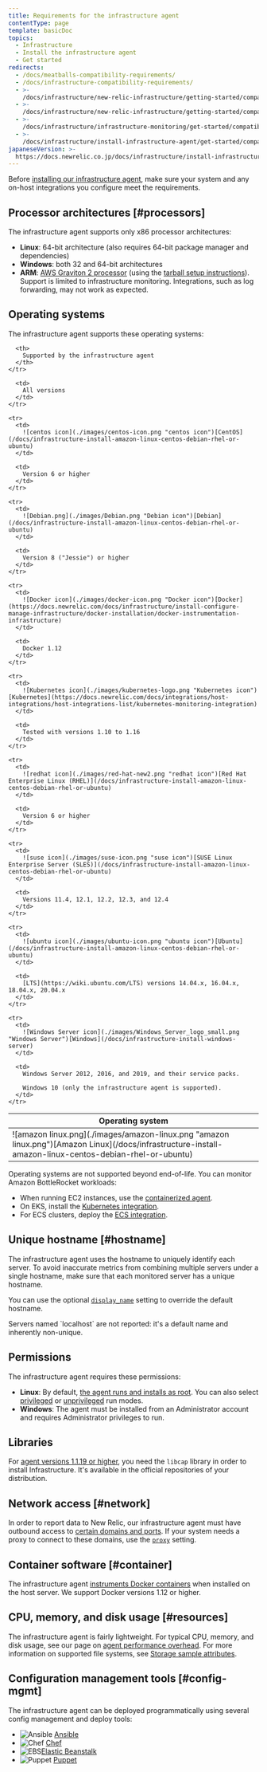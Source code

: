 ```yaml
---
title: Requirements for the infrastructure agent
contentType: page
template: basicDoc
topics:
  - Infrastructure
  - Install the infrastructure agent
  - Get started
redirects:
  - /docs/meatballs-compatibility-requirements/
  - /docs/infrastructure-compatibility-requirements/
  - >-
    /docs/infrastructure/new-relic-infrastructure/getting-started/compatibility-requirements-new-relic-infrastructurets/
  - >-
    /docs/infrastructure/new-relic-infrastructure/getting-started/compatibility-requirements-new-relic-infrastructure/
  - >-
    /docs/infrastructure/infrastructure-monitoring/get-started/compatibility-requirements-infrastructure-agent/
  - >-
    /docs/infrastructure/install-infrastructure-agent/get-started/compatibility-requirements-infrastructure-agent/
japaneseVersion: >-
  https://docs.newrelic.co.jp/docs/infrastructure/install-infrastructure-agent/get-started/requirements-infrastructure-agent
---
```


Before [installing our infrastructure agent](/docs/infrastructure/install-infrastructure-agent/get-started/install-infrastructure-agent-new-relic), make sure your system and any on-host integrations you configure meet the requirements.

## Processor architectures [#processors]

The infrastructure agent supports only x86 processor architectures:

* **Linux**: 64-bit architecture (also requires 64-bit package manager and dependencies)
* **Windows**: both 32 and 64-bit architectures
* **ARM**: [AWS Graviton 2 processor](https://aws.amazon.com/ec2/graviton/) (using the [tarball setup instructions](https://docs.newrelic.com/docs/infrastructure/install-configure-manage-infrastructure/linux-installation/install-infrastructure-linux-using-package-manager#custom-setups-tarball)). Support is limited to infrastructure monitoring. Integrations, such as log forwarding, may not work as expected.

## Operating systems

The infrastructure agent supports these operating systems:

<Table>
  <thead>
    <tr>
      <th style={{ width: "320px" }}>
        Operating system
      </th>

      <th>
        Supported by the infrastructure agent
      </th>
    </tr>
  </thead>

  <tbody>
    <tr>
      <td>
        ![amazon linux.png](./images/amazon-linux.png "amazon linux.png")[Amazon Linux](/docs/infrastructure-install-amazon-linux-centos-debian-rhel-or-ubuntu)
      </td>

      <td>
        All versions
      </td>
    </tr>

    <tr>
      <td>
        ![centos icon](./images/centos-icon.png "centos icon")[CentOS](/docs/infrastructure-install-amazon-linux-centos-debian-rhel-or-ubuntu)
      </td>

      <td>
        Version 6 or higher
      </td>
    </tr>

    <tr>
      <td>
        ![Debian.png](./images/Debian.png "Debian icon")[Debian](/docs/infrastructure-install-amazon-linux-centos-debian-rhel-or-ubuntu)
      </td>

      <td>
        Version 8 ("Jessie") or higher
      </td>
    </tr>

    <tr>
      <td>
        ![Docker icon](./images/docker-icon.png "Docker icon")[Docker](https://docs.newrelic.com/docs/infrastructure/install-configure-manage-infrastructure/docker-installation/docker-instrumentation-infrastructure)
      </td>

      <td>
        Docker 1.12
      </td>
    </tr>

    <tr>
      <td>
        ![Kubernetes icon](./images/kubernetes-logo.png "Kubernetes icon")[Kubernetes](https://docs.newrelic.com/docs/integrations/host-integrations/host-integrations-list/kubernetes-monitoring-integration)
      </td>

      <td>
        Tested with versions 1.10 to 1.16
      </td>
    </tr>

    <tr>
      <td>
        ![redhat icon](./images/red-hat-new2.png "redhat icon")[Red Hat Enterprise Linux (RHEL)](/docs/infrastructure-install-amazon-linux-centos-debian-rhel-or-ubuntu)
      </td>

      <td>
        Version 6 or higher
      </td>
    </tr>

    <tr>
      <td>
        ![suse icon](./images/suse-icon.png "suse icon")[SUSE Linux Enterprise Server (SLES)](/docs/infrastructure-install-amazon-linux-centos-debian-rhel-or-ubuntu)
      </td>

      <td>
        Versions 11.4, 12.1, 12.2, 12.3, and 12.4
      </td>
    </tr>

    <tr>
      <td>
        ![ubuntu icon](./images/ubuntu-icon.png "ubuntu icon")[Ubuntu](/docs/infrastructure-install-amazon-linux-centos-debian-rhel-or-ubuntu)
      </td>

      <td>
        [LTS](https://wiki.ubuntu.com/LTS) versions 14.04.x, 16.04.x, 18.04.x, 20.04.x
      </td>
    </tr>

    <tr>
      <td>
        ![Windows Server icon](./images/Windows_Server_logo_small.png "Windows Server")[Windows](/docs/infrastructure-install-windows-server)
      </td>

      <td>
        Windows Server 2012, 2016, and 2019, and their service packs.

        Windows 10 (only the infrastructure agent is supported).
      </td>
    </tr>
  </tbody>
</Table>

<Callout variant="important">
  Operating systems are not supported beyond end-of-life.
</Callout>

<Callout variant="tip">
  You can monitor Amazon BottleRocket workloads:

  * When running EC2 instances, use the [containerized agent](https://docs.newrelic.com/docs/infrastructure/install-infrastructure-agent/linux-installation/docker-container-infrastructure-monitoring).
  * On EKS, install the [Kubernetes integration](https://one.newrelic.com/launcher/nr1-core.settings?pane=eyJuZXJkbGV0SWQiOiJrOHMtY2x1c3Rlci1leHBsb3Jlci1uZXJkbGV0Lms4cy1zZXR1cCJ9).
  * For ECS clusters, deploy the [ECS integration](https://docs.newrelic.com/docs/integrations/elastic-container-service-integration/installation/install-ecs-integration).
</Callout>

## Unique hostname [#hostname]

The infrastructure agent uses the hostname to uniquely identify each server. To avoid inaccurate metrics from combining multiple servers under a single hostname, make sure that each monitored server has a unique hostname.

You can use the optional [`display_name`](/docs/infrastructure/new-relic-infrastructure/configuration/configure-infrastructure-agent#display_name) setting to override the default hostname.

<Callout variant="important">
  Servers named `localhost` are not reported: it's a default name and inherently non-unique.
</Callout>

## Permissions

The infrastructure agent requires these permissions:

* **Linux**: By default, [the agent runs and installs as root](https://docs.newrelic.com/docs/infrastructure/new-relic-infrastructure/installation/install-infrastructure-agent-linux#agent-mode-intro). You can also select [privileged](https://docs.newrelic.com/docs/infrastructure/new-relic-infrastructure/installation/install-infrastructure-agent-linux#install-privileged) or [unprivileged](https://docs.newrelic.com/docs/infrastructure/new-relic-infrastructure/installation/install-infrastructure-agent-linux#install-unprivileged) run modes.
* **Windows**: The agent must be installed from an Administrator account and requires Administrator privileges to run.

## Libraries

For [agent versions 1.1.19 or higher](/docs/release-notes/infrastructure-release-notes/infrastructure-agent-release-notes), you need the `libcap` library in order to install Infrastructure. It's available in the official repositories of your distribution.

## Network access [#network]

In order to report data to New Relic, our infrastructure agent must have outbound access to [certain domains and ports](/docs/apm/new-relic-apm/getting-started/networks#infrastructure). If your system needs a proxy to connect to these domains, use the [`proxy`](/docs/infrastructure/new-relic-infrastructure/configuration/configure-infrastructure-agent#proxy) setting.

## Container software [#container]

The infrastructure agent [instruments Docker containers](/docs/infrastructure-docker-instrumentation) when installed on the host server. We support Docker versions 1.12 or higher.

## CPU, memory, and disk usage [#resources]

The infrastructure agent is fairly lightweight. For typical CPU, memory, and disk usage, see our page on [agent performance overhead](/docs/infrastructure/new-relic-infrastructure/getting-started/infrastructure-agent-performance-overhead). For more information on supported file systems, see [Storage sample attributes](https://docs.newrelic.com/docs/infrastructure/new-relic-infrastructure/data-instrumentation/default-infrastructure-attributes-events#storagesample-attributes).

## Configuration management tools [#config-mgmt]

The infrastructure agent can be deployed programmatically using several config management and deploy tools:

* ![Ansible](./images/ansible-red-logo.png "Ansible") [Ansible](/docs/infrastructure/new-relic-infrastructure/config-management-tools/configure-new-relic-infrastructure-using-ansible)
* ![Chef](./images/chef-logo.png "Chef") [Chef](/docs/infrastructure/new-relic-infrastructure/config-management-tools/configure-new-relic-infrastructure-using-chef)
* ![EBS](./images/ebs.png "EBS")[Elastic Beanstalk](/docs/infrastructure/install-infrastructure-agent/config-management-tools/install-infrastructure-agent-aws-elastic-beanstalk)
* ![Puppet](./images/puppet-logo.png "Puppet") [Puppet](/docs/infrastructure/new-relic-infrastructure/config-management-tools/configure-new-relic-infrastructure-puppet)
